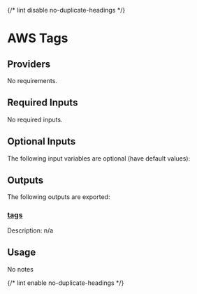 
{/* lint disable no-duplicate-headings */}

# AWS Tags
<ModuleHeader name="aws_tags" sourceHref="https://github.com/Panfactum/stack/tree/__PANFACTUM_VERSION_EDGE__/packages/infrastructure/aws_tags" status="stable" type="submodule"/>

## Providers

No requirements.

## Required Inputs

No required inputs.

## Optional Inputs

The following input variables are optional (have default values):









## Outputs

The following outputs are exported:

### <a name="output_tags"></a> [tags](#output\_tags)

Description: n/a

## Usage

No notes

{/* lint enable no-duplicate-headings */}
